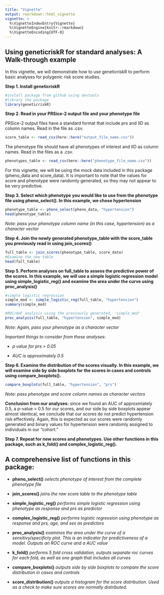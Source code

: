 ```yaml
---
title: "Vignette"
output: rmarkdown::html_vignette
vignette: >
  %\VignetteIndexEntry{Vignette}
  %\VignetteEngine{knitr::rmarkdown}
  %\VignetteEncoding{UTF-8}
---
```

## Using geneticriskR for standard analyses: A Walk-through example ###

In this vignette, we will demonstrate how to use geneticriskR to perform basic analyses for polygenic risk score studies. 

**Step 1. Install geneticriskR**

```r
#install package from github using devtools
#library the package
library(geneticriskR)
```

**Step 2. Read in your PRSice-2 output file and your phenotype file**

PRSice-2 output files have a standard format that include prs and IID as column names. Read in the file as .csv. 

```r
score_table <- read_csv(here::here("output_file_name.csv"))
```

The phenotype file should have all phenotypes of interest and IID as column names. Read in the files as a .csv.

```r
phenotypes_table <- read_csv(here::here("phenotype_file_name.csv"))
```

For this vignette, we will be using the mock data included in this package (pheno_data and score_data). It is important to note that the values for score and phenotype were randomly generated, so they may not appear to be very predictive. 

**Step 3. Select which phenotype you would like to use from the phenotype file using pheno_select(). In this example, we chose hypertension**

```r
phenotype_table <- pheno_select(pheno_data, "hypertension")
head(phenotype_table)
```

*Note: pass your phenotype column name (in this case, hypertension) as a character vector*

**Step 4. Join the newly generated phenotype_table with the score_table you previously read in using join_scores()**

```r
full_table <- join_scores(phenotype_table, score_data)
#Examine the new table
head(full_table)
```

**Step 5. Perform analyses on full_table to assess the predictive power of the scores. In this example, we will use a simple logistic regression model using simple_logistic_reg() and examine the area under the curve using proc_analysis()**

```r
#simple logistic regression
simple_mod <- simple_logistic_reg(full_table, "hypertension")
summary(simple_mod)
```

```r
#ROC/AUC analysis using the previously generated, 'simple_mod'
proc_analysis(full_table, "hypertension", simple_mod)
```

*Note: Again, pass your phenotype as a character vector*

*Important things to consider from these analyses:*

- *p value for prs > 0.05*
  
- *AUC is approximately 0.5*
  

**Step 6. Examine the distribution of the scores visually. In this example, we will examine side by side boxplots for the scores in cases and controls using compare_boxplots(). **

```r
compare_boxplots(full_table, "hypertension", "prs")
```
*Note: pass phenotype and score column names as character vectors*

**Conclusion from our analyses:** since we found an AUC of approxmiately 0.5, a p-value > 0.5 for our scores, and our side by side boxplots appear almost identical, we conclude that our scores do not predict hypertension risk effectively. Again, this is expected as our scores were randomly generated and binary values for hypertension were randomly assigned to individuals in our "cohort." 

**Step 7. Repeat for new scores and phenotypes. Use other functions in this package, such as k_fold() and complex_logistic_reg(). **

## A comprehensive list of functions in this package: ##

- **pheno_select()** *selects phenotype of interest from the complete phenotype file*

- **join_scores()** *joins the raw score table to the phenotype table*

- **simple_logistic_reg()** *performs simple logistic regression using phenotype as response and prs as predictor*

- **complex_logistic_reg()** *performs logistic regression using phenotype as response and prs, age, and sex as predictors*

- **proc_analysis()** *examines the area under the curve of a sensitivy/specificty plot. This is an indicator for predictiveness of a model. Outputs an ROC curve and a AUC value* 

- **k_fold()** *performs 5 fold cross validation, outputs separate roc curves for each fold, as well as one graph that includes all curves*

- **compare_boxplots()** *outputs side by side boxplots to compare the score distribution in cases and controls*

- **score_distribution()** *outputs a histogram for the score distribution. Used as a check to make sure scores are normally distributed.* 



